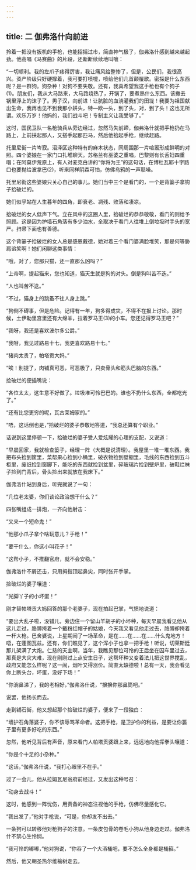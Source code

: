 ```yaml
---
---
---
```

title: 二 伽弗洛什向前进
---





拎着一把没有扳机的手枪，也能招摇过市，简直神气极了，伽弗洛什感到越来越起劲。他高唱《马赛曲》的片段，还断断续续地叫嚷：

“一切顺利。我的左爪子疼得厉害，我让痛风给整惨了，但是，公民们，我很高兴。资产阶级只好硬撑着，我可要打喷嚏，喷给他们几首颠覆歌。密探是什么东西呢？是一群狗。狗杂种！对狗不要失敬。还有，我真希望我这手枪也有个狗子(1)。朋友们，我从大马路来，大马路烧热了，开锅了，要煮熟什么东西。该撇去锅里浮上的沫子了。男子汉，向前进！让肮脏的血浇灌我们的田垅！我要为祖国献出生命，我再也见不到我那小姘头，特—欧—头，到了头，对，到了头！这也无所谓。欢乐万岁！他妈的，我们战斗吧！专制主义让我受够了。”

这时，国民卫队一名枪骑兵从旁边经过，忽然马失前蹄，伽弗洛什就把手枪扔在马路上，上前扶起那人，又搭手起那匹马，然后他拾起手枪，继续赶路。

托里尼街一片岑寂。沼泽区这种特有的麻木状态，同周围那一片喧嚣形成鲜明的对照。四个婆娘在一家门口扎堆聊天。苏格兰有巫婆之重唱，巴黎则有长舌妇四重唱；在阿莫伊荒原上，有人对麦克白讲的“你将为王”的这句话，在博杜瓦耶十字路口也要抛给波拿巴(2)，听来同样阴森可怕，仿佛乌鸦的一声聒噪。

托里尼街这些婆娘只关心自己的事儿。她们当中三个是看门的，一个是背篓子拿钩子拾破烂的。

她们似乎站在人生暮年的四角，即衰老、凋残、败落和凄凉。

拾破烂的女人低声下气。立在风中的这圈人里，拾破烂的恭恭敬敬，看门的则给予照顾。这是因为护墙石角落有多少油水，全取决于看门人往堆上倒垃圾时手头的宽严。扫帚下面也有善德。

这个背篓子拾破烂的女人总是感恩戴德，她对着三个看门婆满脸堆笑，那是何等胁肩谄笑啊！她们闲聊这类事情：

“哦，对了，您那只猫，还一直那么凶吗？”

“上帝啊，提起猫来，您也知道，猫天生就是狗的对头。倒是狗叫苦不迭。”

“人也叫苦不迭。”

“不过，猫身上的跳蚤不往人身上跳。”

“狗倒不碍事，但是危险。记得有一年，狗多得成灾，不得不在报上讨论。那时候，土伊勒里宫里还有大绵羊，拉着罗马王(3)的小车。您还记得罗马王吧？”

“我呀，我还是喜欢波尔多公爵。”

“我呀，我见过路易十七，我更喜欢路易十七。”

“猪肉太贵了，帕塔贡大妈。”

“唉！别提了，肉铺真可恶，可恶极了，只卖骨头和筋头巴脑的东西。”

捡破烂的便插嘴说：

“各位太太，这生意不好做了。垃圾堆可怜巴巴的。谁也不扔什么东西，全都吃光了。”

“还有比您更穷的呢，瓦古莱姆家的。”

“唔，这话倒也是，”拾破烂的婆子恭敬地答道，“我总还算有个职业。”

话说到这里停顿一下，拾破烂的婆子受人爱炫耀的心理的支配，又说道：

“早晨回家，我就检查篓子，经理一阵（大概是说清理）。我屋里一堆一堆东西。我把布头捡到筐里，菜帮果心捡到小桶里，破衣物捡到壁橱里，毛线的东西捡到五斗柜里，废纸捡到窗脚下，能吃的东西就捡到盆里，碎玻璃片捡到壁炉里，破鞋烂袜子捡到门背后，骨头捡出来就放在我床下。”

伽弗洛什站到身后，听完就说了一句：

“几位老太婆，你们谈论政治想干什么？”

四张嘴组成一排炮，一齐向他射击：

“又来一个短命鬼！”

“他那小爪子拿个啥玩意儿？手枪！”

“要干什么，你这小叫花子！”

“这帮小子，不推翻官府，就不会安稳。”

伽弗洛什不屑还击，只用拇指顶起鼻尖，同时张开手掌。

捡破烂的婆子嚷道：

“光脚丫子的小坏蛋！”

刚才替帕塔贡大妈回答的那个老婆子，现在拍起巴掌，气愤地说道：

“要出大乱子啦，没错儿，旁边住一个留山羊胡子的小坏种，每天早晨我看见他从这儿走过，胳膊挎着一个戴粉红帽子的姑娘，今天我又看见他走过去，胳膊却挎着一杆大枪。巴舍婆说，上星期闹了一场革命，是在……在……在……什么鬼地方！唔，在蓬图瓦兹。还有，你们瞧见了，这个浑小子也拿一把手枪！听说，切莱斯廷那儿架满了大炮。仁慈的天主啊，当年，我瞧见那位可怜的王后坐在囚车里过去，那真是大灾大难，现在刚刚过上点安生日子，这帮坏种又变着法儿把这世界搅乱，政府又能怎么样呢？这一闹，烟叶又得涨价。简直太缺德啦！总有一天，我会看见你上断头台，坏蛋，没好下场！”

“你淌鼻涕了，我的老相好，”伽弗洛什说，“擤擤你那鼻筒吧。”

说罢，他扬长而去。

走到铺石街，他又想起那个捡破烂的婆子，便来了一段独白：

“墙护石角落婆子，你不该辱骂革命者。这把手枪，是卫护你的利益，是要让你篓子里有更多好吃的东西。”

忽然，他听见背后有声音，原来看门人帕塔贡婆跟上来，远远地向他挥拳头嚷道：

“你是个十足的小杂种。”

“这话，”伽弗洛什说，“我打心眼里不在乎。”

过了一会儿，他从拉姆瓦尼翁府前经过，又发出这种号召：

“动身去战斗！”

这时，他感到一阵忧伤，用责备的神态注视他的手枪，仿佛尽量感化它。

“我出发了，”他对手枪说，“可是，你却发不出去。”

一条狗可以转移他对枪狗子的注意。一条皮包骨的卷毛小狗从他身边走过。伽弗洛什不禁心生怜悯。

“我可怜的嘟嘟，”他对狗说，“你吞了一个大酒桶吧，要不怎么全身都是桶箍。”

然后，他又朝圣热尔维榆树走去。